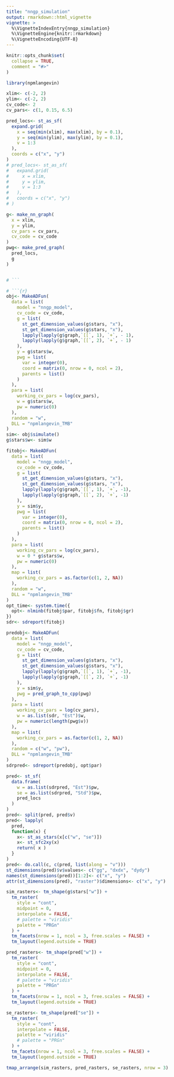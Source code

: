 ```yaml
---
title: "nngp_simulation"
output: rmarkdown::html_vignette
vignette: >
  %\VignetteIndexEntry{nngp_simulation}
  %\VignetteEngine{knitr::rmarkdown}
  %\VignetteEncoding{UTF-8}
---
```


```r
knitr::opts_chunk$set(
  collapse = TRUE,
  comment = "#>"
)
```

```r
library(npmlangevin)
```

```r
xlim<- c(-2, 2)
ylim<- c(-2, 2)
cv_code<- 2
cv_pars<- c(1, 0.15, 6.5)

pred_locs<- st_as_sf(
  expand.grid(
    x = seq(min(xlim), max(xlim), by = 0.1),
    y = seq(min(ylim), max(ylim), by = 0.1),
    v = 1:3
  ),
  coords = c("x", "y")
)
# pred_locs<- st_as_sf(
#   expand.grid(
#     x = xlim,
#     y = ylim,
#     v = 1:3
#   ),
#   coords = c("x", "y")
# )

g<- make_nn_graph(
  x = xlim,
  y = ylim,
  cv_pars = cv_pars,
  cv_code = cv_code
)
pwg<- make_pred_graph(
  pred_locs,
  g
)


# ```

# ```{r}
obj<- MakeADFun(
  data = list(
    model = "nngp_model",
    cv_code = cv_code,
    g = list(
      st_get_dimension_values(g$stars, "x"),
      st_get_dimension_values(g$stars, "x"),
      lapply(lapply(g$graph,`[[`, 1), `+`, - 1),
      lapply(lapply(g$graph,`[[`, 2), `+`, - 1)
    ),
    y = g$stars$w,
    pwg = list(
      var = integer(0),
      coord = matrix(0, nrow = 0, ncol = 2),
      parents = list()
    )
  ),
  para = list(
    working_cv_pars = log(cv_pars),
    w = g$stars$w,
    pw = numeric(0)
  ),
  random = "w",
  DLL = "npmlangevin_TMB"
)
sim<- obj$simulate()
g$stars$w<- sim$w

fitobj<- MakeADFun(
  data = list(
    model = "nngp_model",
    cv_code = cv_code,
    g = list(
      st_get_dimension_values(g$stars, "x"),
      st_get_dimension_values(g$stars, "x"),
      lapply(lapply(g$graph,`[[`, 1), `+`, -1),
      lapply(lapply(g$graph,`[[`, 2), `+`, -1)
    ),
    y = sim$y,
    pwg = list(
      var = integer(0),
      coord = matrix(0, nrow = 0, ncol = 2),
      parents = list()
    )
  ),
  para = list(
    working_cv_pars = log(cv_pars),
    w = 0 * g$stars$w,
    pw = numeric(0)
  ),
  map = list(
    working_cv_pars = as.factor(c(1, 2, NA))
  ),
  random = "w",
  DLL = "npmlangevin_TMB"
)
opt_time<- system.time({
  opt<- nlminb(fitobj$par, fitobj$fn, fitobj$gr)
})
sdr<- sdreport(fitobj)

predobj<- MakeADFun(
  data = list(
    model = "nngp_model",
    cv_code = cv_code,
    g = list(
      st_get_dimension_values(g$stars, "x"),
      st_get_dimension_values(g$stars, "x"),
      lapply(lapply(g$graph,`[[`, 1), `+`, -1),
      lapply(lapply(g$graph,`[[`, 2), `+`, -1)
    ),
    y = sim$y,
    pwg = pred_graph_to_cpp(pwg)
  ),
  para = list(
    working_cv_pars = log(cv_pars),
    w = as.list(sdr, "Est")$w,
    pw = numeric(length(pwg$v))
  ),
  map = list(
    working_cv_pars = as.factor(c(1, 2, NA))
  ),
  random = c("w", "pw"),
  DLL = "npmlangevin_TMB"
)
sdrpred<- sdreport(predobj, opt$par)
```

```r
pred<- st_sf(
  data.frame(
    w = as.list(sdrpred, "Est")$pw,
    se = as.list(sdrpred, "Std")$pw,
    pred_locs
  )
)
pred<- split(pred, pred$v)
pred<- lapply(
  pred,
  function(x) {
    x<- st_as_stars(x[c("w", "se")])
    x<- st_sfc2xy(x)
    return( x )
  }
)
pred<- do.call(c, c(pred, list(along = "v")))
st_dimensions(pred)$v$values<- c("gg", "dxdx", "dydy")
names(st_dimensions(pred))[1:2]<- c("x", "y")
attr(st_dimensions(pred), "raster")$dimensions<- c("x", "y")
```

```r
sim_rasters<- tm_shape(g$stars["w"]) +
  tm_raster(
    style = "cont",
    midpoint = 0,
    interpolate = FALSE,
    # palette = "viridis"
    palette = "PRGn"
  ) +
  tm_facets(nrow = 1, ncol = 3, free.scales = FALSE) +
  tm_layout(legend.outside = TRUE)

pred_rasters<- tm_shape(pred["w"]) +
  tm_raster(
    style = "cont",
    midpoint = 0,
    interpolate = FALSE,
    # palette = "viridis"
    palette = "PRGn"
  ) +
  tm_facets(nrow = 1, ncol = 3, free.scales = FALSE) +
  tm_layout(legend.outside = TRUE)

se_rasters<- tm_shape(pred["se"]) +
  tm_raster(
    style = "cont",
    interpolate = FALSE,
    palette = "viridis"
    # palette = "PRGn"
  ) +
  tm_facets(nrow = 1, ncol = 3, free.scales = FALSE) +
  tm_layout(legend.outside = TRUE)
```

```r
tmap_arrange(sim_rasters, pred_rasters, se_rasters, nrow = 3)
```